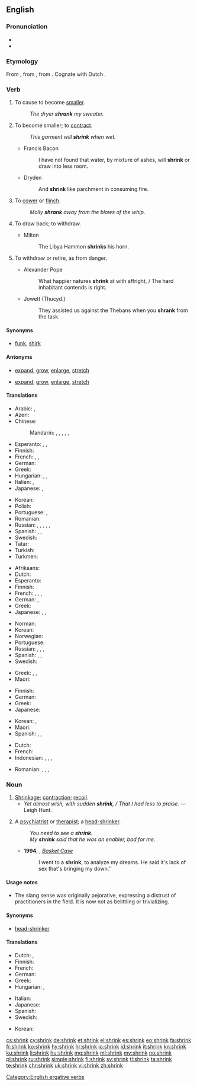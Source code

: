 ==English==

===Pronunciation===
* {{IPA|/ˈʃɹɪŋk/|lang=en}}
* {{rhymes|ɪŋk|lang=en}}

===Etymology===
From {{etyl|enm|en}} {{m|enm|shrinken}}, from {{etyl|ang|en}} {{m|ang|scrincan}}, from {{etyl|gem-pro|en}} {{m|gem-pro|*skrinkwaną}}. Cognate with Dutch {{term|schrinken||to shrink|lang=nl}}.

===Verb===
{{en-verb|shrinks|shrinking|shrank|past2=shrunk|shrunk|past_ptc2=shrunken}}

# {{context|transitive|lang=en}} To cause to become [[smaller]].
#: ''The dryer '''shrank''' my sweater.''
# {{context|intransitive|lang=en}} To become smaller; to [[contract]].
#: ''This garment will '''shrink''' when wet.''
#* Francis Bacon
#*: I have not found that water, by mixture of ashes, will '''shrink''' or draw into less room.
#* Dryden
#*: And '''shrink''' like parchment in consuming fire.
# {{context|intransitive|lang=en}} To [[cower]] or [[flinch]].
#: ''Molly '''shrank''' away from the blows of the whip.''
# {{context|transitive|lang=en}} To draw back; to withdraw.
#* Milton
#*: The Libya Hammon '''shrinks''' his horn.
# {{context|intransitive|figuratively|lang=en}} To withdraw or retire, as from danger.
#* Alexander Pope
#*: What happier natures '''shrink''' at with affright, / The hard inhabitant contends is right.
#* Jowett (Thucyd.)
#*: They assisted us against the Thebans when you '''shrank''' from the task.

====Synonyms====
* {{sense|avoid an unwanted task}} [[funk]], [[shirk]]

====Antonyms====
* {{sense|to cause to become smaller}} [[expand]], [[grow]], [[enlarge]], [[stretch]]
* {{sense|become smaller}} [[expand]], [[grow]], [[enlarge]], [[stretch]]

====Translations====
{{trans-top|intransitive: to contract, to become smaller}}
* Arabic: {{t|ar|تقلص|tr=taqallaSa}}, {{t|ar|أحجم|tr='aHjama}}
* Azeri: {{t|az|kiçilmək}}
* Chinese:
*: Mandarin: {{t|cmn|收縮|sc=Hani}}, {{t+|cmn|收缩|tr=shōusuō|sc=Hani}}, {{t+|cmn|縮|sc=Hani}}, {{t+|cmn|缩|tr=suō|sc=Hani}}, {{t|cmn|縮水|sc=Hani}}, {{t+|cmn|缩水|tr=suōshuǐ|sc=Hani}}
* Esperanto: {{t+|eo|etiĝi}}, {{t+|eo|ŝrumpi}}, {{t+|eo|malkreskiĝi}}
* Finnish: {{t+|fi|kutistua}}
* French: {{t+|fr|se réduire}}, {{t+|fr|rétrécir}}, {{t+|fr|se resserrer}}
* German: {{t+|de|schrumpfen}}
* Greek: {{t+|el|μπάζω|tr=bázo|sc=Grek}}
* Hungarian: {{t+|hu|összemegy}}, {{t+|hu|összehúzódik}}, {{t+|hu|összezsugorodik}}
* Italian: {{t|it|restringersi}}, {{t+|it|ritirarsi}}
* Japanese: {{t+|ja|縮む|tr=[[ちじむ]], chijimu}}, {{t|ja|縮まる|tr=[[ちじまる]], chijimaru}}
{{trans-mid}}
* Korean: {{t+|ko|움츠러지다|tr=umcheureojida}}
* Polish: {{t|pl|kurczyć się}}
* Portuguese: {{t+|pt|encolher}}, {{t+|pt|contrair}}
* Romanian: {{t+|ro|micșora}}
* Russian: {{t+|ru|сжиматься|impf|tr=sžimát’sja}}, {{t+|ru|сжаться|pf|tr=sžát’sja}}, {{t+|ru|сокращаться|impf|tr=sokraščát’sja}}, {{t+|ru|сократиться|impf|tr=sokratít’sja}}, {{t+|ru|уменьшаться|impf|tr=umen’šát’sja}}, {{t+|ru|уменьшиться|pf|tr=umén’šit’sja}}
* Spanish: {{t+|es|contraerse}}, {{t+|es|encogerse}}, {{t|es|achicarse}}
* Swedish: {{t+|sv|krympa}}
* Tatar: {{t|tt|keçeräyü|sc=Cyrl}}
* Turkish: {{t+|tr|küçülmek}}
* Turkmen: {{t|tk|kiçelmek}}
{{trans-bottom}}

{{trans-top|transitive: to cause something to shrink}}
* Afrikaans: {{t|af|krimp}}
* Dutch: {{t+|nl|krimpen}}
* Esperanto: {{t+|eo|etigi}}
* Finnish: {{t|fi|kutistaa}}
* French: {{t+|fr|rétrécir}}, {{t|fr|faire rétrécir}}, {{t+|fr|rapetisser}}, {{t+|fr|diminuer}}
* German: {{t+|de|schrumpfen}}, {{t+|de|abnehmen}}
* Greek: {{t+|el|συρρικνώνω|sc=Grek}}
* Japanese: {{t|ja|縮める|tr=[[ちじめる]], chijimeru}}, {{t|ja|縮小する|tr=[[しゅくしょうする]], shukushō suru}}, {{t|ja|短縮する|tr=[[たんしゅくする]], tanshuku suru}}
{{trans-mid}}
* Norman: {{t|nrf|rap'tichi}}
* Korean: {{t+|ko|움츠리다|tr=umcheurida}}
* Norwegian: {{t|no|krympe}}
* Portuguese: {{t+|pt|encolher}}
* Russian: {{t+|ru|уменьшать|impf|tr=umen’šát’}}, {{t+|ru|уменьшить|pf|tr=umén’šit’}}, {{t+|ru|сжимать|impf|tr=sžimát’}}, {{t+|ru|сжать|pf|tr=sžat’}}
* Spanish: {{t+|es|encoger}}, {{t|es|mermar}}, {{t+|es|contraer}}
* Swedish: {{t+|sv|krympa}}
{{trans-bottom}}

{{trans-top|to cower}}
* Greek: {{t+|el|μαζεύομαι|sc=Grek}}, {{t+|el|ζαρώνω|sc=Grek}}, {{t|el|αποτραβιέμαι|sc=Grek}}
* Maori: {{t|mi|eti}}
{{trans-mid}}
{{trans-bottom}}

{{trans-top|intransitive: to attempt to avoid an unwanted or intimidating duty}}
* Finnish: {{t+|fi|luistaa}}
* German: {{t+|de|drücken|alt=sich drücken}}
* Greek: {{t+|el|λουφάρω|sc=Grek}}
* Japanese: {{t|ja|尻込みする|tr=[[しりごみする]], shirigomi suru}}
{{trans-mid}}
* Korean: {{t+|ko|움츠러지다|tr=umcheureojida}}, {{qualifier|transitive}} {{t|ko|움츠리다|tr=umcheurida|sc=Kore}}
* Maori: {{t|mi|eti}}
* Spanish: {{t+|es|zafar|alt=zafarse}}, {{t+|es|rehuir}}, {{t+|es|correr|alt=correrse}}
{{trans-bottom}}

{{checktrans-top}}
* Dutch: {{t-check|nl|krimpen}}
* French: {{t-check|fr|rapetisser}}
* Indonesian: {{t-check|id|susut|alt=menyusut}} {{attention|id|2=was "[[susut|menyusut]]" - assumed inflected form or vocalised spelling; please verify if linking is acceptable. see [[User:Kephir/gadgets/xte#Translation_fixing]]}}, {{t-check|id|kerut|alt=mengerut}} {{attention|id|2=was "[[kerut|mengerut]]" - assumed inflected form or vocalised spelling; please verify if linking is acceptable. see [[User:Kephir/gadgets/xte#Translation_fixing]]}}, {{t-check|id|kerut|alt=mengkerut}} {{attention|id|2=was "[[kerut|mengkerut]]" - assumed inflected form or vocalised spelling; please verify if linking is acceptable. see [[User:Kephir/gadgets/xte#Translation_fixing]]}}, {{t-check|id|ciut|alt=menciut}} {{attention|id|2=was "[[ciut|menciut]]" - assumed inflected form or vocalised spelling; please verify if linking is acceptable. see [[User:Kephir/gadgets/xte#Translation_fixing]]}}
{{trans-mid}}
* Romanian: {{t-check|ro|a se contracta}}, {{t-check|ro|a se micsora}}, {{t-check|ro|a se diminua}}, {{t-check|ro|a intra la apa}}
{{trans-bottom}}

===Noun===
{{en-noun}}

# [[shrinkage|Shrinkage]]; [[contraction]]; [[recoil]].
#* ''Yet almost wish, with sudden '''shrink''', / That I had less to praise.'' &mdash; Leigh Hunt.
# {{context|slang|sometimes|pejorative|lang=en}} A [[psychiatrist]] or [[therapist]]; a [[head-shrinker]].
#: ''You need to see a '''shrink'''.''
#: ''My '''shrink''' said that he was an enabler, bad for me.''
#* '''1994''', {{w|Green Day}}, ''[[w:Basket Case (song)|Basket Case]]''
#*: I went to a '''shrink''', to analyze my dreams. He said it's lack of sex that's bringing my down.''

====Usage notes====
* The slang sense was originally pejorative, expressing a distrust of practitioners in the field. It is now not as belittling or trivializing.

====Synonyms====
* [[head-shrinker]]

====Translations====
{{trans-top|psychiatrist or therapist (informal, belittling)}}
* Dutch: {{t+|nl|zielenknijper|m}}, {{t+|nl|zielknijper|m}}
* Finnish: {{t+|fi|kallonkutistaja}}
* French: {{t+|fr|psy|m}}
* German: {{qualifier|literally: Soul Plumber}} {{t+|de|Seelenklempner|m}}
* Greek: {{t+|el|τρελογιατρός|sc=Grek}}
* Hungarian: {{t+|hu|fejzsugorító}}, {{t+|hu|lélekdoki}}
{{trans-mid}}
* Italian: {{t+|it|strizzacervelli|m}}
* Japanese: {{t+|ja|精神科医|tr=[[せいしんかい]], sēshin-ka-i}}
* Spanish: {{qualifier|colloquial}} {{t+|es|loquero|m}}
* Swedish: {{t+|sv|hjärnskrynklare|c}}
{{trans-bottom}}

{{checktrans-top|most of these seem clearly wrong, missing the informal, somewhat pejorative connotation; can't tell about Japanese and Korean}}
{{trans-mid}}
* Korean: {{t-check|ko|정신과의사|tr=jeongsin-gwa-ui-sa|sc=Kore}}
{{trans-bottom}}

[[Category:English ergative verbs]]

[[cs:shrink]]
[[cy:shrink]]
[[de:shrink]]
[[et:shrink]]
[[el:shrink]]
[[es:shrink]]
[[eo:shrink]]
[[fa:shrink]]
[[fr:shrink]]
[[ko:shrink]]
[[hy:shrink]]
[[hr:shrink]]
[[io:shrink]]
[[id:shrink]]
[[it:shrink]]
[[kn:shrink]]
[[ku:shrink]]
[[li:shrink]]
[[hu:shrink]]
[[mg:shrink]]
[[ml:shrink]]
[[my:shrink]]
[[no:shrink]]
[[pl:shrink]]
[[ru:shrink]]
[[simple:shrink]]
[[fi:shrink]]
[[sv:shrink]]
[[tl:shrink]]
[[ta:shrink]]
[[te:shrink]]
[[chr:shrink]]
[[uk:shrink]]
[[vi:shrink]]
[[zh:shrink]]